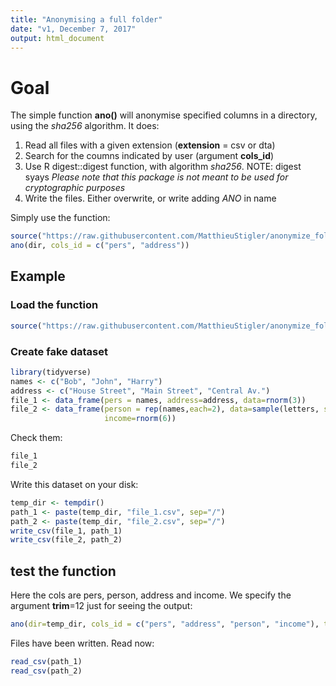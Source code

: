 ```yaml
---
title: "Anonymising a full folder"
date: "v1, December 7, 2017"
output: html_document
---
```


# Goal

The simple function **ano()** will anonymise specified columns in a directory, using the *sha256* algorithm. It does:

 1. Read all files with a given extension (**extension** = csv or dta)
 2. Search for the coumns indicated by user (argument **cols_id**)
 3. Use R digest::digest function, with algorithm *sha256*. NOTE: digest syays *Please note that this package is not meant to be used for cryptographic purposes *
 4. Write the files. Either overwrite, or write adding *ANO* in name

Simply use the function:

```r
source("https://raw.githubusercontent.com/MatthieuStigler/anonymize_folder/master/anonymize_main.R")
ano(dir, cols_id = c("pers", "address"))
```



## Example 

### Load the function
```r
source("https://raw.githubusercontent.com/MatthieuStigler/anonymize_folder/master/anonymize_main.R")
```


### Create fake dataset

```r
library(tidyverse)
names <- c("Bob", "John", "Harry")
address <- c("House Street", "Main Street", "Central Av.")
file_1 <- data_frame(pers = names, address=address, data=rnorm(3))
file_2 <- data_frame(person = rep(names,each=2), data=sample(letters, size=6),
                     income=rnorm(6))
```

Check them:

```r
file_1
file_2
```

Write this dataset on your disk:

```r
temp_dir <- tempdir()
path_1 <- paste(temp_dir, "file_1.csv", sep="/")
path_2 <- paste(temp_dir, "file_2.csv", sep="/")
write_csv(file_1, path_1)
write_csv(file_2, path_2)
```

## test the function

Here the cols are pers, person, address and income. We specify the argument **trim**=12 just for seeing the output:
```r
ano(dir=temp_dir, cols_id = c("pers", "address", "person", "income"), trim=12)
```

Files have been written. Read now:

```r
read_csv(path_1)
read_csv(path_2)
```

